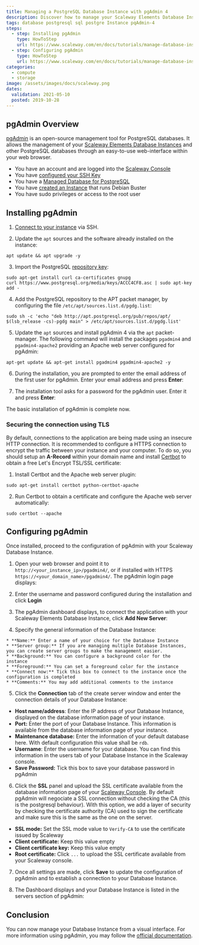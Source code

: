 ```yaml
---
title: Managing a PostgreSQL Database Instance with pgAdmin 4
description: Discover how to manage your Scaleway Elements Database Instances with pgAdmin 4 from an easy-to-use web interface
tags: database postgresql sql postgre Instance pqAdmin-4
steps:
  - step: Installing pgAdmin
    type: HowToStep
    url: https://www.scaleway.com/en/docs/tutorials/manage-database-instance-pgadmin4/#Installing-pgAdmin
  - step: Configuring pgAdmin
    type: HowToStep
    url: https://www.scaleway.com/en/docs/tutorials/manage-database-instance-pgadmin4/#Configuring-pgAdmin
categories:
  - compute
  - storage
image: /assets/images/docs/scaleway.png
dates:
  validation: 2021-05-10
  posted: 2019-10-28
---
```


## pgAdmin Overview

[pgAdmin](https://www.pgadmin.org/) is an open-source management tool for PostgreSQL databases. It allows the management of your [Scaleway Elements Database Instances](https://www.scaleway.com/en/database/) and other PostgreSQL databases through an easy-to-use web-interface within your web browser.

<Message type="requirement">

  - You have an account and are logged into the [Scaleway Console](https://console.scaleway.com)
  - You have [configured your SSH Key](/console/my-project/how-to/create-ssh-key/)
  - You have a [Managed Database for PostgreSQL](https://www.scaleway.com/en/database/)
  - You have [created an Instance](/compute/instances/how-to/create-an-instance) that runs Debian Buster
  - You have sudo privileges or access to the root user

</Message>


## Installing pgAdmin

1. [Connect to your instance](/compute/instances/how-to/connect-to-instance/) via SSH.

2. Update the `apt` sources and the software already installed on the instance:
  
  ```
  apt update && apt upgrade -y
  ```

3. Import the PostgreSQL [repository key](https://www.postgresql.org/media/keys/ACCC4CF8.asc):
  ```
  sudo apt-get install curl ca-certificates gnupg
  curl https://www.postgresql.org/media/keys/ACCC4CF8.asc | sudo apt-key add -
  ```

4. Add the PostgreSQL repository to the APT packet manager, by configuring the file `/etc/apt/sources.list.d/pgdg.list`:
  ```
  sudo sh -c 'echo "deb http://apt.postgresql.org/pub/repos/apt/ $(lsb_release -cs)-pgdg main" > /etc/apt/sources.list.d/pgdg.list'
  ```

5. Update the `apt` sources and install pgAdmin 4 via the `apt` packet-manager. The following command will install the packages `pgadmin4` and `pgadmin4-apache2` providing an Apache web server configured for pgAdmin:
  ```
  apt-get update && apt-get install pgadmin4 pgadmin4-apache2 -y
  ```

6. During the installation, you are prompted to enter the email address of the first user for pgAdmin. Enter your email address and press **Enter**:
  <Lightbox src="scaleway-pgadmin_install_email.png" alt="" />

7. The installation tool asks for a password for the pgAdmin user. Enter it and press **Enter**:
  <Lightbox src="scaleway-pgadmin_install_password.png" alt="" />
  The basic installation of pgAdmin is complete now.

### Securing the connection using TLS 

By default, connections to the application are being made using an insecure HTTP connection. It is recommended to configure a HTTPS connection to encrypt the traffic between your instance and your computer. To do so, you should setup an **A-Record** within your domain name and install [Certbot](https://certbot.eff.org/) to obtain a free Let's Encrypt TSL/SSL certificate:

1. Install Certbot and the Apache web server plugin:
  ```
  sudo apt-get install certbot python-certbot-apache
  ```

2. Run Certbot to obtain a certificate and configure the Apache web server automatically:
  ```
  sudo certbot --apache
  ```

## Configuring pgAdmin

Once installed, proceed to the configuration of pgAdmin with your Scaleway Database Instance.

1. Open your web browser and point it to `http://<your_instance_ip>/pgadmin4/`, or if installed with HTTPS `https://<your_domain_name>/pgadmin4/`. The pgAdmin login page displays:
<Lightbox src="scaleway-pgadmin_login.png" alt="" />

2. Enter the username and password configured during the installation and click **Login**

3. The pgAdmin dashboard displays, to connect the application with your Scaleway Elements Database Instance, click **Add New Server**:
<Lightbox src="scaleway-pgadmin_dashboard.png" alt="" />

4. Specify the general information of the Database Instance:
  <Lightbox src="scaleway-pgadmin_create_general.png" alt="" />

    * **Name:** Enter a name of your choice for the Database Instance  
    * **Server group:** If you are managing multiple Database Instances, you can create server groups to make the management easier.
    * **Background:** You can configure a background color for the instance  
    * **Foreground:** You can set a foreground color for the instance  
    * **Connect now:** Tick this box to connect to the instance once the configuration is completed  
    * **Comments:** You may add additional comments to the instance

5. Click the **Connection** tab of the create server window and enter the connection details of your Database Instance:
<Lightbox src="scaleway-pgadmin_create_connection.png" alt="" />

   * **Host name/address**: Enter the IP address of your Database Instance, displayed on the database information page of your instance.  
   * **Port:** Enter the port of your Database Instance. This information is available from the database information page of your instance.  
   * **Maintenance database:** Enter the information of your default database here. With default configuration this value shall be `rdb`.  
   * **Username**: Enter the username for your database. You can find this information in the users tab of your Database Instance in the Scaleway console.  
   * **Save Password:** Tick this box to save your database password in pgAdmin

6. Click the **SSL** panel and upload the SSL certificate available from the database information page of your [Scaleway Console](https://console.scaleway.com/rdb/). By default pgAdmin will negociate a SSL connection without checking the CA (this is the postgresql behaviour).
   With this option, we add a layer of security by checking the certificate authority (CA) used to sign the certificate and make sure this is the same as the one on the server.
<Lightbox src="scaleway-pgadmin_create_ssl.png" alt="" />

   * **SSL mode:** Set the SSL mode value to `Verify-CA` to use the certificate issued by Scaleway  
   * **Client certificate:** Keep this value empty  
   * **Client certificate key:** Keep this value empty  
   * **Root certificate:** Click `...` to upload the SSL certificate available from your Scaleway console.

7. Once all settings are made, click **Save** to update the configuration of pgAdmin and to establish a connection to your Database Instance.

8. The Dashboard displays and your Database Instance is listed in the servers section of pgAdmin:
<Lightbox src="scaleway-pgadmin_dashboard_connected.png" alt="" />

## Conclusion

You can now manage your Database Instance from a visual interface. For more information using pgAdmin, you may follow the [official documentation](https://www.pgadmin.org/docs/pgadmin4/development/release_notes_4_16.html).
